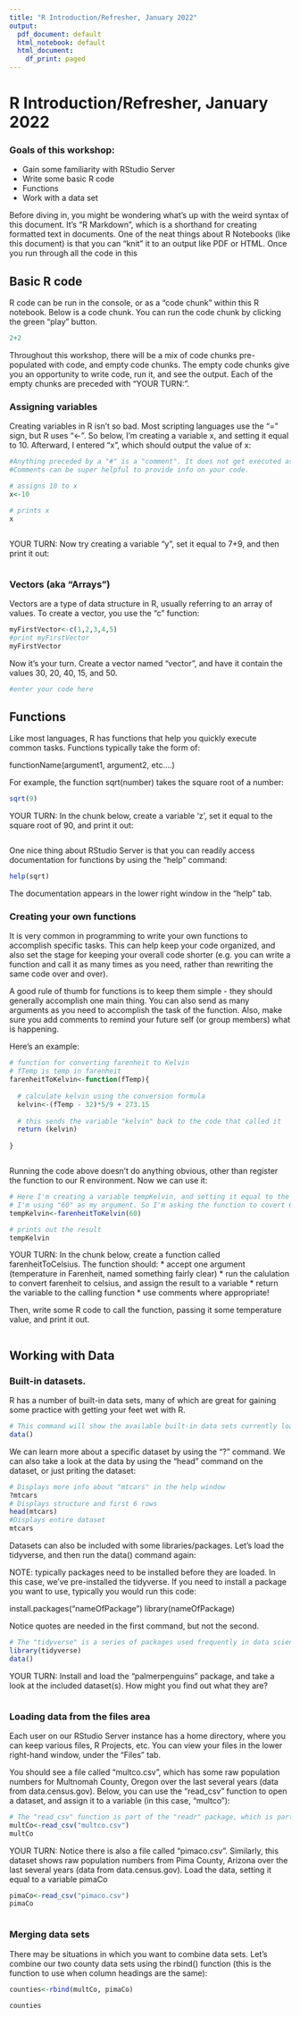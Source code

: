 ```yaml
---
title: "R Introduction/Refresher, January 2022"
output:
  pdf_document: default
  html_notebook: default
  html_document:
    df_print: paged
---
```


# R Introduction/Refresher, January 2022


### Goals of this workshop:

* Gain some familiarity with RStudio Server
* Write some basic R code
* Functions
* Work with a data set



Before diving in, you might be wondering what's up with the weird syntax of this document. It's "R Markdown", which is a shorthand for creating formatted text in documents. One of the neat things about R Notebooks (like this document) is that you can "knit" it to an output like PDF or HTML. Once you run through all the code in this 


## Basic R code

R code can be run in the console, or as a "code chunk" within this R notebook. Below is a code chunk. You can run the code chunk by clicking the green "play" button.

```r
2+2
```

Throughout this workshop, there will be a mix of code chunks pre-populated with code, and empty code chunks. The empty code chunks give you an opportunity to write code, run it, and see the output. Each of the empty chunks are preceded with "YOUR TURN:".

### Assigning variables

Creating variables in R isn't so bad. Most scripting languages use the "=" sign, but R uses "<-". So below, I'm creating a variable x, and setting it equal to 10. Afterward, I entered "x", which should output the value of x:

```r

#Anything preceded by a "#" is a "comment". It does not get executed as code.
#Comments can be super helpful to provide info on your code.

# assigns 10 to x
x<-10

# prints x
x



```


YOUR TURN:
Now try creating a variable "y", set it equal to 7+9, and then print it out:
```r


```


### Vectors (aka "Arrays")

Vectors are a type of data structure in R, usually referring to an array of values. To create a vector, you use the "c" function:

```r
myFirstVector<-c(1,2,3,4,5)
#print myFirstVector
myFirstVector
```

Now it's your turn. Create a vector named "vector", and have it contain the values 30, 20, 40, 15, and 50.

```r
#enter your code here
```



## Functions

Like most languages, R has functions that help you quickly execute common tasks. Functions typically take the form of:

functionName(argument1, argument2, etc....)

For example, the function sqrt(number) takes the square root of a number:

```r
sqrt(9)
```


YOUR TURN:
In the chunk below, create a variable 'z', set it equal to the square root of 90, and print it out:
```r


```

One nice thing about RStudio Server is that you can readily access documentation for functions by using the "help" command:

```r
help(sqrt)
```

The documentation appears in the lower right window in the "help" tab.


### Creating your own functions

It is very common in programming to write your own functions to accomplish specific tasks. This can help keep your code organized, and also set the stage for keeping your overall code shorter (e.g. you can write a function and call it as many times as you need, rather than rewriting the same code over and over).

A good rule of thumb for functions is to keep them simple - they should generally accomplish one main thing. You can also send as many arguments as you need to accomplish the task of the function. Also, make sure you add comments to remind your future self (or group members) what is happening.

Here's an example:

```r

# function for converting farenheit to Kelvin
# fTemp is temp in farenheit
farenheitToKelvin<-function(fTemp){
  
  # calculate kelvin using the conversion formula
  kelvin<-(fTemp - 32)*5/9 + 273.15
  
  # this sends the variable "kelvin" back to the code that called it
  return (kelvin)
  
}



```


Running the code above doesn't do anything obvious, other than register the function to our R environment. Now we can use it:

```r

# Here I'm creating a variable tempKelvin, and setting it equal to the returned value from the function.
# I'm using "60" as my argument. So I'm asking the function to covert 60F to Kelvin
tempKelvin<-farenheitToKelvin(60)

# prints out the result
tempKelvin


```


YOUR TURN:
In the chunk below, create a function called farenheitToCelsius. The function should: 
* accept one argument (temperature in Farenheit, named something fairly clear)
* run the calulation to convert farenheit to celsius, and assign the result to a variable
* return the variable to the calling function
* use comments where appropriate!

Then, write some R code to call the function, passing it some temperature value, and print it out. 
```r





```






## Working with Data

### Built-in datasets.
R has a number of built-in data sets, many of which are great for gaining some practice with getting your feet wet with R. 


```r
# This command will show the available built-in data sets currently loaded with "base R"
data()
```

We can learn more about a specific dataset by using the "?" command. We can also take a look at the data by using the "head" command on the dataset, or just priting the dataset:


```r
# Displays more info about "mtcars" in the help window
?mtcars
# Displays structure and first 6 rows
head(mtcars)
#Displays entire dataset
mtcars
```


Datasets can also be included with some libraries/packages. Let's load the tidyverse, and then run the data() command again:

NOTE: typically packages need to be installed before they are loaded. In this case, we've pre-installed the tidyverse. If you need to install a package you want to use, typically you would run this code:

install.packages("nameOfPackage")
library(nameOfPackage)

Notice quotes are needed in the first command, but not the second.


```r
# The "tidyverse" is a series of packages used frequently in data science
library(tidyverse)
data()
```



YOUR TURN:
Install and load the "palmerpenguins" package, and take a look at the included dataset(s). How might you find out what they are?


```r




```




### Loading data from the files area

Each user on our RStudio Server instance has a home directory, where you can keep various files, R Projects, etc. You can view your files in the lower right-hand window, under the "Files" tab.

You should see a file called "multco.csv", which has some raw population numbers for Multnomah County, Oregon over the last several years (data from data.census.gov). Below, you can use the "read_csv" function to open a dataset, and assign it to a variable (in this case, "multco"):



```r
# The "read_csv" function is part of the "readr" package, which is part of the tidyverse.
multCo<-read_csv("multco.csv")
multCo
```

YOUR TURN:
Notice there is also a file called "pimaco.csv". Similarly, this dataset shows raw population numbers from Pima County, Arizona over the last several years (data from data.census.gov). Load the data, setting it equal to a variable pimaCo

```r

pimaCo<-read_csv("pimaco.csv")
pimaCo



```


### Merging data sets

There may be situations in which you want to combine data sets. Let's combine our two county data sets using the rbind() function (this is the function to use when column headings are the same):



```r

counties<-rbind(multCo, pimaCo)

counties

```









